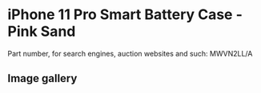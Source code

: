 
# iPhone 11 Pro Smart Battery Case - Pink Sand

Part number, for search engines, auction websites and such: MWVN2LL/A

## Image gallery

<div style={{ width: '100%', maxWidth: '768px' }}>
<GalleryComponent
    images={[
      {
        original: "/everysource/MWVN2.webp",
        thumbnail: "/everypreview/MWVN2.webp",
      },
      {
        original: "/everysource/MWVN2_AV1.webp",
        thumbnail: "/everypreview/MWVN2_AV1.webp",
      },
      {
        original: "/everysource/MWVN2_AV2.webp",
        thumbnail: "/everypreview/MWVN2_AV2.webp",
      },
      {
        original: "/everysource/MWVN2_AV3.webp",
        thumbnail: "/everypreview/MWVN2_AV3.webp",
      },
      {
        original: "/everysource/MWVN2_AV4.webp",
        thumbnail: "/everypreview/MWVN2_AV4.webp",
      },
      {
        original: "/everysource/MWVN2_AV5.webp",
        thumbnail: "/everypreview/MWVN2_AV5.webp",
      },
      {
        original: "/everysource/MWVN2_AV6.webp",
        thumbnail: "/everypreview/MWVN2_AV6.webp",
      }
    ]}
  />
</div>